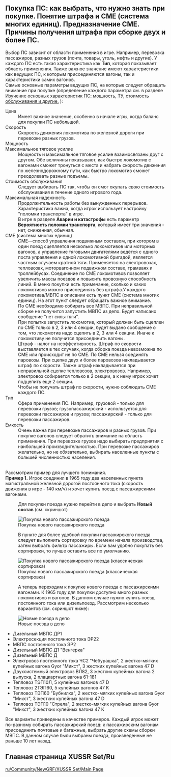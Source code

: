 ==Покупка ПС: как выбрать,  что нужно знать при покупке. Понятие штрафа и СМЕ (система многих единиц). Предназначение СМЕ. Причины получения штрафа при сборке двух и более ПС.==
Выбор ПС зависит от области применения в игре. Например, перевозка пассажиров, разных грузов (почта, товары, уголь, нефть и другие).
У каждого ПС есть такая характеристика как '''Тип''', которая показывает область применения. Также важное значение имеют характеристики как ведущих ПС, к которым присоединяются вагоны, так и характеристики самих вагонов.
<br>Самые основные параметры ведущих ПС, на которые следует обращать внимание при покупке (определение каждого параметра см. в разделе    [https://wiki.openttd.org/XUSSR_Set/Main_features_of_rolling_stock/Ru Изучение основных характеристик ПС: мощность, ТУ, стоимость обслуживания и другие.] ):
;Цена
:Имеет важное значение, особенно в начале игры, когда баланс для покупки ПС небольшой.
;Скорость
:Скорость движения локомотива по железной дороги при перевозке разных грузов.
;Мощность
;Максимальное тяговое усилие
:Мощность и максимальное тяговое усилие взаимосвязаны друг с другом. Обе величины показывают, как быстро локомотив с вагонами сможет тронуться с места и набрать скорость движения по железнодорожному пути, как быстро локомотив сможет преодолевать разные подъемы. 
;Стоимость обслуживания
:Следует выбирать ПС так, чтобы он смог окупать свою стоимость обслуживания в течение одного игрового года.
;Максимальная надежность
:Продолжительность работы без вынужденных перерывов. Характеристика важна, когда игрок использует настройку "поломки транспорта" в игре.
:В игре в разделе '''Аварии и катастрофы''' есть параметр '''Вероятность поломки транспорта''', который имеет три значения - нет, сниженная, обычная.
;СМЕ (система многих единиц)
:СМЕ—способ управления подвижным составом, при котором в один поезд сцепляется несколько локомотивов или моторных вагонов, а управление тяговыми двигателями ведётся с одного поста управления и одной локомотивной бригадой, является частным случаем кратной тяги. Применяется на электровозах, тепловозах, моторвагонном подвижном составе, трамваях и троллейбусах. Соединение по СМЕ локомотивов позволяет увеличить массы поездов и повысить провозную способность линий. В меню покупки есть примечание, сколько и каких локомотивов можно присоединять без штрафа.У каждого локомотива/МВПС в описании есть пункт СМЕ (система многих единиц). На этот пункт следует обращать важное внимание. 
:По СМЕ необходимо собирать все МВПС. При неправильной сборке не получится запустить МВПС из депо. Будет написано сообщение "нет силы тяги".
:При попытке запустить локомотив, который должен быть сцеплен по СМЕ только в 2, 3 или 4 секции, будет выдано сообщение о том, что локомотив надо сцепить в 2, 3 или 4 секции. Иначе к локомотиву не получится присоединить вагоны.
:Штраф - налог на неэффективность.  Штраф по скорости выставляется в тех случаях, когда сборка поезда невозможна по СМЕ или происходит не по СМЕ. По СМЕ нельзя соединять паровозы. При сцепке двух и более паровозов накладывается штраф по скорости. Также штраф накладывается при неправильной сцепке тепловозов, электровозов. Например,  электровоз собирается только в 2 секции, а к нему игрок хочет подцепить еще 2 секции. 
:Чтобы не получать штраф по скорости, нужно соблюдать СМЕ каждого ПС.
;Тип
:Сфера применения ПС. Например, грузовой - только для перевозки грузов; грузопассажирский - используется для перевозки пассажиров и грузов; пассажирский - только для перевозки пассажиров.
;Емкость
:Очень важна при перевозке пассажиров и разных грузов. При покупке вагонов следует обратить внимание на область применения. При перевозке грузов надо выбирать предприятия с наибольшей производительностью. При перевозке пассажиров желательно, но не обязательно, выбирать населенные пункты с большей численностью населения.
<br>Рассмотрим пример для лучшего понимания.
<br>'''Пример 1.''' Игрок соединил в 1965 году два населенных пункта магистральной железной дорогой постоянного  тока (скорость движения в игре - 140 км/ч) и хочет купить поезд с пассажирскими вагонами.
:Для покупки поезда нужно перейти в депо и выбрать '''Новый состав''' (см. скриншот)
[[File:ru/Community/NewGRF/XUSSR Set/Покупка нового пассажирского поезда.png|frame|center| Покупка нового пассажирского поезда]]
:В пункте для более удобной покупки пассажирского поезда следует выполнить сортировку по времени начала производства, затем выбрать фильтр пассажиры. Если вам удобно покупать без сортировки, то лучше оставить все по умолчанию.
[[File:ru/Community/NewGRF/XUSSR Set/Покупка нового пассажирского поезда (классическая сортировка).png|frame|center| Покупка нового пассажирского поезда (классическая сортировка)]]
:А теперь переходим к покупке нового поезда с пассажирскими вагонами. К 1965 году для покупки доступно много разных локомотивов и вагонов. В данном случае нужно купить поезд постоянного тока или дизельпоезд. Рассмотрим несколько вариантов (см. скриншот ниже):
[[File:ru/Community/NewGRF/XUSSR Set/Новые поезда в депо.png|frame|center| Новые поезда в депо]]
*Дизельный МВПС ДР1
*Электросекция постоянного тока ЭР22
*МВПС постоянного тока ЭР2
*Дизельный МВПС Д1 "Венгерка"
*Дизельный МВПС Д
*Электровоз постоянного тока ЧС2 "Чебурашка", 2 жестко-мягких купейных вагона Gyor "Микст", 3 жестких купейных вагона 47 D
*Двухсистемный электровоз ВЛ82, 3 жестких купейных вагона 2 выпуска, 2 плацкартных вагона 61-181
*Тепловоз ТЭП10Л, 5 купейных вагонов 47 D
*Тепловоз 2ТЭП60, 5 купейных вагонов 47 K
*Тепловоз ТЭП60 "Бубнилка", 2 жестко-мягких купейных вагона Gyor "Микст", 3 жестких купейных вагона 47 D
*Тепловоз ТЭП10 "Стрела", 2 жестко-мягких купейных вагона Gyor "Микст", 3 жестких купейных вагона 47 K
Все варианты приведены в качестве примеров. Каждый игрок может по-разному собирать пассажирский поезд: к пассажирским вагонам присоединить почтовые и багажные, выбрать другие схемы сборки МВПС. В данном случае были выбраны поезда, произведенные не раньше 10 лет назад.

==Главная страница XUSSR Set/Ru==
[[ru/Community/NewGRF/XUSSR Set/Main Page]]